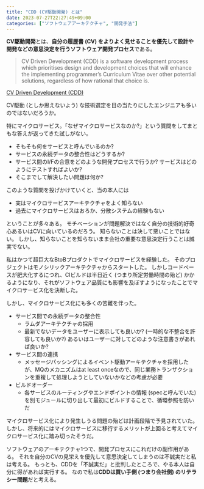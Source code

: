 ```yaml
---
title: "CDD (CV駆動開発) とは"
date: 2023-07-27T22:27:49+09:00
categories: ["ソフトウェアアーキテクチャ", "開発手法"]
---
```


**CV駆動開発**とは、**自分の履歴書 (CV) をよりよく見せることを優先して設計や開発などの意思決定を行うソフトウェア開発プロセス**である。

> CV Driven Development (CDD) is a software development process which prioritises design and development choices that will enhance the implementing programmer’s Curriculum Vitae over other potential solutions, regardless of how rational that choice is.

[CV Driven Development (CDD)](https://martinjeeblog.com/2015/03/11/cv-driven-development-cdd/)

CV駆動 (としか思えないよう) な技術選定を目の当たりにしたエンジニアも多いのではないだろうか。

特にマイクロサービス。「なぜマイクロサービスなのか?」という質問をしてまともな答えが返ってきた試しがない。

- そもそも何をサービスと呼んでいるのか?
- サービスの永続データの整合性はどうするか?
- サービス間のI/Fの合意をどのような開発プロセスで行うか?
  サービスはどのようにテストすればよいか?
- そこまでして解決したい問題は何か?

このような質問を投げかけていくと、当の本人には

- 実はマイクロサービスアーキテクチャをよく知らない
- 過去にマイクロサービスはおろか、分散システムの経験もない

ということが多々ある。
モチベーションが問題解決ではなく自分の技術的好奇心あるいはCVに向いているのだろう。
知らないことは決して悪いことではない。
しかし、知らないことを知らないまま会社の重要な意思決定行うことは誠実でない。

私はかつて超巨大なBtoBプロダクトでマイクロサービスを経験した。
そのプロジェクトはモノシリックアーキテクチャからスタートした。
しかしコードベースが肥大化するにつれ、CIビルドは半日近く (つまり所定労働時間の殆ど) かかるようになり、それがソフトウェア品質にも影響を及ぼすようになったことでマイクロサービス化を決断した。

しかし、マイクロサービス化にも多くの苦難を伴った。

- サービス間での永続データの整合性
  - ラムダアーキテクチャの採用
  - 最新でないデータをユーザーに表示しても良いか?
    (一時的な不整合を許容しても良いか?)
    あるいはユーザーに対してどのような注意書きがあれば良いか?
- サービス間の連携
  - メッセージパッシングによるイベント駆動アーキテクチャを採用したが、MQのメカニズムはat least onceなので、同じ業務トランザクションを重複して処理しようとしていないかなどの考慮が必要
- ビルドオーダー
  - 各サービスのルーティングやエンドポイントの情報 (specと呼んでいた) を別モジュールに切り出して最初にビルドすることで、循環参照を防いだ

マイクロサービス化により発生しうる問題の殆どは計画段階で予見されていた。
しかし、将来的にはマイクロサービスに移行するメリットが上回ると考えてマイクロサービス化に踏み切ったそうだ。

ソフトウェアのアーキテクチャ1つで、開発プロセスにこれだけの副作用がある。
それを自分のCVの見栄えを優先して意思決定してしまうのは不誠実だと私は考える。
もっとも、CDDを「不誠実だ」と批判したところで、やる本人は自分に得があれば実行する。
なので私は**CDDは買い手側 (つまり会社側) のリテラシー問題**だと考える。
